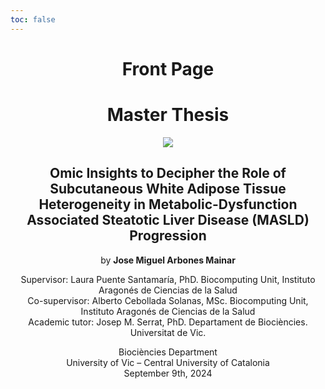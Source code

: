 ```yaml
---
toc: false
---
```


<center>

# Front Page {.hidden .unnumbered}

# Master Thesis {.unnumbered}

![](images/uvic_logo.png)

## Omic Insights to Decipher the Role of Subcutaneous White Adipose Tissue Heterogeneity in Metabolic-Dysfunction Associated Steatotic Liver Disease (MASLD) Progression

by **Jose Miguel Arbones Mainar**

Supervisor: Laura Puente Santamaría, PhD. Biocomputing Unit, Instituto Aragonés de Ciencias de la Salud\
Co-supervisor: Alberto Cebollada Solanas, MSc. Biocomputing Unit, Instituto Aragonés de Ciencias de la Salud\
Academic tutor: Josep M. Serrat, PhD. Departament de Biociències. Universitat de Vic.

Biociències Department\
University of Vic – Central University of Catalonia\
September 9th, 2024

</center>
